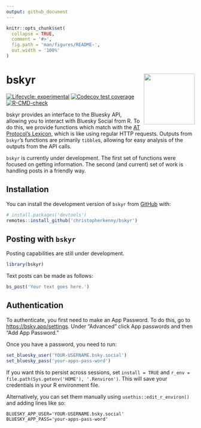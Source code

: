 ```yaml
---
output: github_document
---
```


<!-- README.md is generated from README.Rmd. Please edit that file -->

```r
knitr::opts_chunk$set(
  collapse = TRUE,
  comment = '#>',
  fig.path = 'man/figures/README-',
  out.width = '100%'
)
```

# bskyr <img src="man/figures/logo.png" align="right" height="136" alt="" />

<!-- badges: start -->
[![Lifecycle: experimental](https://img.shields.io/badge/lifecycle-experimental-orange.svg)](https://lifecycle.r-lib.org/articles/stages.html#experimental)
[![Codecov test coverage](https://codecov.io/gh/christopherkenny/bskyr/branch/main/graph/badge.svg)](https://app.codecov.io/gh/christopherkenny/bskyr?branch=main)
[![R-CMD-check](https://github.com/christopherkenny/bskyr/actions/workflows/R-CMD-check.yaml/badge.svg)](https://github.com/christopherkenny/bskyr/actions/workflows/R-CMD-check.yaml)
<!-- badges: end -->

bskyr provides an interface to the Bluesky API, allowing you to interact with Bluesky Social from R. 
To do this, we provide functions which match with the [AT Protocol's Lexicon](https://atproto.com/guides/lexicon), which is like using regular HTTP requests.
Outputs from `bskyr`'s functions are primarily `tibble`s, allowing for easy analysis of the outputs from the API calls.

`bskyr` is currently under development.
The first set of functions were focused on getting information.
The second (and current) set of work is handling posts in a friendly way.

## Installation

You can install the development version of `bskyr` from [GitHub](https://github.com/) with:

``` r
# install.packages('devtools')
remotes::install_github('christopherkenny/bskyr')
```

## Posting with `bskyr`

Posting capabilities are still under development.

```r
library(bskyr)
```

Text posts can be made as follows:

```r
bs_post('Your text goes here.')
```


## Authentication

To authenticate, you first need to make an App Password. 
To do this, go to <https://bsky.app/settings>.
Under "Advanced" click App passwords and then "Add App Password."

Once you have a password, you need to run:

```r
set_bluesky_user('YOUR-USERNAME.bsky.social')
set_bluesky_pass('your-apps-pass-word')
```

If you want this to persist across sessions, set `install = TRUE` and `r_env = file.path(Sys.getenv('HOME'), '.Renviron')`.
This will save your credentials in your R environment file.

Alternatively, you can set them manually using `usethis::edit_r_environ()` and adding lines like so:

```
BLUESKY_APP_USER='YOUR-USERNAME.bsky.social'
BLUESKY_APP_PASS='your-apps-pass-word'
```
